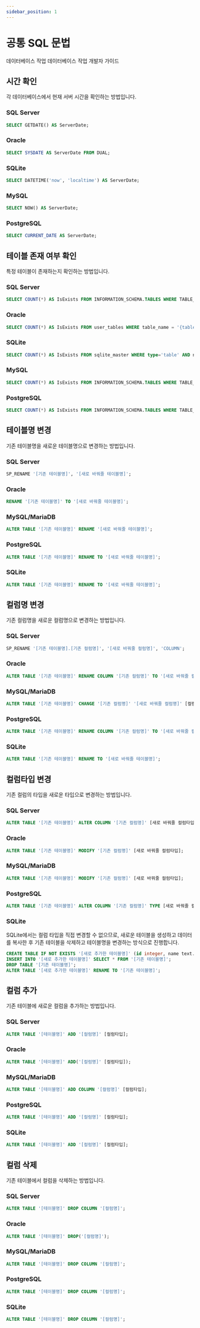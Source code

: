 ```yaml
---
sidebar_position: 1
---
```


# 공통 SQL 문법

데이터베이스 작업 데이터베이스 작업 개발자 가이드

## 시간 확인
각 데이터베이스에서 현재 서버 시간을 확인하는 방법입니다.

### SQL Server
```sql
SELECT GETDATE() AS ServerDate;
```

### Oracle
```sql
SELECT SYSDATE AS ServerDate FROM DUAL;
```

### SQLite
```sql
SELECT DATETIME('now', 'localtime') AS ServerDate;
```

### MySQL
```sql
SELECT NOW() AS ServerDate;
```

### PostgreSQL
```sql
SELECT CURRENT_DATE AS ServerDate;
```

## 테이블 존재 여부 확인
특정 테이블이 존재하는지 확인하는 방법입니다.

### SQL Server
```sql
SELECT COUNT(*) AS IsExists FROM INFORMATION_SCHEMA.TABLES WHERE TABLE_NAME = '{tableName}';
```

### Oracle
```sql
SELECT COUNT(*) AS IsExists FROM user_tables WHERE table_name = '{tableName}';
```

### SQLite
```sql
SELECT COUNT(*) AS IsExists FROM sqlite_master WHERE type='table' AND name ='{tableName}';
```

### MySQL
```sql
SELECT COUNT(*) AS IsExists FROM INFORMATION_SCHEMA.TABLES WHERE TABLE_NAME = '{tableName}';
```

### PostgreSQL
```sql
SELECT COUNT(*) AS IsExists FROM INFORMATION_SCHEMA.TABLES WHERE TABLE_NAME = '{tableName}';
```

## 테이블명 변경
기존 테이블명을 새로운 테이블명으로 변경하는 방법입니다.

### SQL Server
```sql
SP_RENAME '[기존 테이블명]', '[새로 바꿔줄 테이블명]';
```

### Oracle
```sql
RENAME '[기존 테이블명]' TO '[새로 바꿔줄 테이블명]';
```

### MySQL/MariaDB
```sql
ALTER TABLE '[기존 테이블명]' RENAME '[새로 바꿔줄 테이블명]';
```

### PostgreSQL
```sql
ALTER TABLE '[기존 테이블명]' RENAME TO '[새로 바꿔줄 테이블명]';
```

### SQLite
```sql
ALTER TABLE '[기존 테이블명]' RENAME TO '[새로 바꿔줄 테이블명]';
```

## 컬럼명 변경
기존 컬럼명을 새로운 컬럼명으로 변경하는 방법입니다.

### SQL Server
```sql
SP_RENAME '[기존 테이블명].[기존 컬럼명]', '[새로 바꿔줄 컬럼명]', 'COLUMN';
```

### Oracle
```sql
ALTER TABLE '[기존 테이블명]' RENAME COLUMN '[기존 컬럼명]' TO '[새로 바꿔줄 컬럼명]';
```

### MySQL/MariaDB
```sql
ALTER TABLE '[기존 테이블명]' CHANGE '[기존 컬럼명]' '[새로 바꿔줄 컬럼명]' [컬럼타입];
```

### PostgreSQL
```sql
ALTER TABLE '[기존 테이블명]' RENAME COLUMN '[기존 컬럼명]' TO '[새로 바꿔줄 컬럼명]';
```

### SQLite
```sql
ALTER TABLE '[기존 테이블명]' RENAME TO '[새로 바꿔줄 테이블명]';
```

## 컬럼타입 변경
기존 컬럼의 타입을 새로운 타입으로 변경하는 방법입니다.

### SQL Server
```sql
ALTER TABLE '[기존 테이블명]' ALTER COLUMN '[기존 컬럼명]' [새로 바꿔줄 컬럼타입];
```

### Oracle
```sql
ALTER TABLE '[기존 테이블명]' MODIFY '[기존 컬럼명]' [새로 바꿔줄 컬럼타입];
```

### MySQL/MariaDB
```sql
ALTER TABLE '[기존 테이블명]' MODIFY '[기존 컬럼명]' [새로 바꿔줄 컬럼타입];
```

### PostgreSQL
```sql
ALTER TABLE '[기존 테이블명]' ALTER COLUMN '[기존 컬럼명]' TYPE [새로 바꿔줄 컬럼타입];
```

### SQLite
SQLite에서는 컬럼 타입을 직접 변경할 수 없으므로, 새로운 테이블을 생성하고 데이터를 복사한 후 기존 테이블을 삭제하고 테이블명을 변경하는 방식으로 진행합니다.
```sql
CREATE TABLE IF NOT EXISTS '[새로 추가한 테이블명]' (id integer, name text...);
INSERT INTO '[새로 추가한 테이블명]' SELECT * FROM '[기존 테이블명]';
DROP TABLE '[기존 테이블명]';
ALTER TABLE '[새로 추가한 테이블명]' RENAME TO '[기존 테이블명]';
```

## 컬럼 추가
기존 테이블에 새로운 컬럼을 추가하는 방법입니다.

### SQL Server
```sql
ALTER TABLE '[테이블명]' ADD '[컬럼명]' [컬럼타입];
```

### Oracle
```sql
ALTER TABLE '[테이블명]' ADD('[컬럼명]' [컬럼타입]);
```

### MySQL/MariaDB
```sql
ALTER TABLE '[테이블명]' ADD COLUMN '[컬럼명]' [컬럼타입];
```

### PostgreSQL
```sql
ALTER TABLE '[테이블명]' ADD '[컬럼명]' [컬럼타입];
```

### SQLite
```sql
ALTER TABLE '[테이블명]' ADD '[컬럼명]' [컬럼타입];
```

## 컬럼 삭제
기존 테이블에서 컬럼을 삭제하는 방법입니다.

### SQL Server
```sql
ALTER TABLE '[테이블명]' DROP COLUMN '[컬럼명]';
```

### Oracle
```sql
ALTER TABLE '[테이블명]' DROP('[컬럼명]');
```

### MySQL/MariaDB
```sql
ALTER TABLE '[테이블명]' DROP COLUMN '[컬럼명]';
```

### PostgreSQL
```sql
ALTER TABLE '[테이블명]' DROP COLUMN '[컬럼명]';
```

### SQLite
```sql
ALTER TABLE '[테이블명]' DROP COLUMN '[컬럼명]';
```